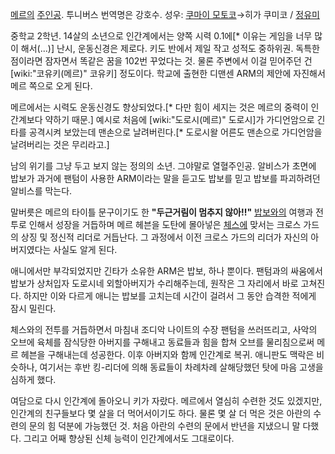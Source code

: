 [[메르]]의 [[주인공]]. 투니버스 번역명은 강호수. 성우: [[쿠마이 모토코]]→히가 쿠미코 / [[정유미]]

중학교 2학년. 14살의 소년으로 인간계에서는 양쪽 시력 0.1에[* 이유는 게임을 너무 많이 해서(...)] 난시, 운동신경은 제로다. 키도 반에서 제일 작고 성적도 중하위권. 독특한 점이라면 잠자면서 똑같은 꿈을 102번 꾸었다는 것. 물론 주변에서 이걸 믿어주던 건 [wiki:"코유키(메르)" 코유키] 정도이다. 학교에 출현한 디맨센 ARM의 제안에 자진해서 메르 쪽으로 오게 된다.

메르에서는 시력도 운동신경도 향상되었다.[* 다만 힘이 세지는 것은 메르의 중력이 인간계보다 약하기 때문.] 예시로 처음에 [wiki:"도로시(메르)" 도로시]가 가디언암으로 긴타를 공격시켜 보았는데 맨손으로 날려버린다.[* 도로시왈 어른도 맨손으로 가디언암을 날려버리는 것은 무리라고.]

남의 위기를 그냥 두고 보지 않는 정의의 소년. 그야말로 열혈주인공. 알비스가 초면에 밥보가 과거에 팬텀이 사용한 ARM이라는 말을 듣고도 밥보를 믿고 밥보를 파괴하려던 알비스를 막는다.

말버릇은 메르의 타이틀 문구이기도 한 '''"두근거림이 멈추지 않아!!"''' [[밥보]]와의 여행과 전투로 인해서 성장을 거듭하며 메르 헤븐을 도탄에 몰아넣은 [[체스]]에 맞서는 크로스 가드의 상징 및 정신적 리더로 거듭난다. 그 과정에서 이전 크로스 가드의 리더가 자신의 아버지였다는 사실도 알게 된다.

애니에서만 부각되었지만 긴타가 소유한 ARM은 밥보, 하나 뿐이다. 팬텀과의 싸움에서 밥보가 상처입자 도로시네 외할아버지가 수리해주는데, 원작은 그 자리에서 바로 고쳐진다. 하지만 이와 다르게 애니는 밥보를 고치는데 시간이 걸려서 그 동안 습격한 적에게 잠시 밀린다.

체스와의 전투를 거듭하면서 마침내 조디악 나이트의 수장 팬텀을 쓰러뜨리고, 사악의 오브에 육체를 잠식당한 아버지를 구해내고 동료들과 힘을 합쳐 오브를 물리침으로써 메르 헤븐을 구해내는데 성공한다. 이후 아버지와 함께 인간계로 복귀. 애니판도 맥락은 비슷하나, 여기서는 후반 킹-리더에 의해 동료들이 차례차례 살해당했던 탓에 마음 고생을 심하게 했다.

여담으로 다시 인간계에 돌아오니 키가 자랐다. 메르에서 열심히 수련한 것도 있겠지만, 인간계의 친구들보다 몇 살을 더 먹어서이기도 하다. 물론 몇 살 더 먹은 것은 아란의 수련의 문의 힘 덕분에 가능했던 것. 처음 아란의 수련의 문에서 반년을 지냈으니 말 다했다. 그리고 어째 향상된 신체 능력이 인간계에서도 그대로이다.
